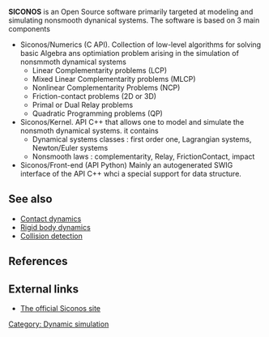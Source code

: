 {{Infobox software
| name                    = SICONOS - SImulation and COntrol of NOnsmooth Systems
| developer               = [[Institut national de recherche en informatique et en automatique|INRIA]]
| latest_release_version  = 3.3.0
| latest_release_date     = September 2011
| operating_system        = Linux, Mac
|programming language       = C++, C, Python
| screenshot              = [[Image:siconos3_snapshot.png|center|250px]]
| logo              = [[Image:siconos_logo.png|center|250px]]
| genre = [[Software framework|Framework]]
| license = [[GNU General Public License|GPL]]
| website = [http://siconos.gforge.inria.fr siconos.gforge.inria.fr ]
|status = Active
}}
'''SICONOS'''  is an Open Source software primarily targeted at
modeling and simulating nonsmooth dynanical systems. The software is based on 3 main components
* Siconos/Numerics (C API). Collection of low-level algorithms for solving basic Algebra ans optimiation problem arising in the simulation of nonsmmoth dynamical systems
** Linear Complementarity problems (LCP) 
** Mixed Linear Complementarity problems (MLCP) 
** Nonlinear Complementarity Problems (NCP) 
** Friction-contact problems (2D or 3D)
** Primal or Dual Relay problems 
** Quadratic Programming problems (QP)
* Siconos/Kernel. API C++ that allows one to model and simulate the nonsmoth dynamical systems. it contains
** Dynamical systems classes :  first order one, Lagrangian systems, Newton/Euler systems
** Nonsmooth laws :  complementarity, Relay, FrictionContact, impact
* Siconos/Front-end (API Python) Mainly an autogenerated SWIG interface of the API C++ whci a special support for data structure.


==See also==

* [[Contact dynamics]]
* [[Rigid body dynamics]]
* [[Collision detection]]

==References==
<references/>

==External links==
*[http://siconos.gforge.inria.fr The official Siconos site]

{{DEFAULTSORT:SICONOS - SImulation and COntrol of NOnsmooth Systems)}}
[[Category: Dynamic simulation]]
